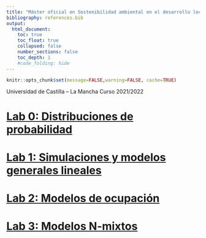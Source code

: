 ```yaml
---
title: "Máster oficial en Sostenibilidad ambiental en el desarrollo local y territorial"
bibliography: references.bib
output:
  html_document:
    toc: true
    toc_float: true
    collapsed: false
    number_sections: false
    toc_depth: 1
    #code_folding: hide
---
```


```r
knitr::opts_chunk$set(message=FALSE,warning=FALSE, cache=TRUE)
```


Universidad de Castilla – La Mancha
Curso 2021/2022

# [Lab 0: Distribuciones de probabilidad](https://jabiologo.github.io/web/tutorials/lab0distribucionesProbabilidad.html)

# [Lab 1: Simulaciones y modelos generales lineales](https://jabiologo.github.io/web/tutorials/lab1simulaciones.html)

# [Lab 2: Modelos de ocupación](https://jabiologo.github.io/web/tutorials/lab2occupancy.html)

# [Lab 3: Modelos N-mixtos](https://jabiologo.github.io/web/tutorials/lab3nmix.html)

